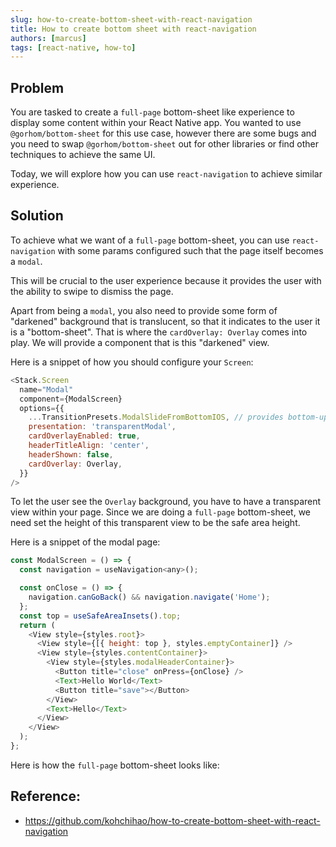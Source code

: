 ```yaml
---
slug: how-to-create-bottom-sheet-with-react-navigation
title: How to create bottom sheet with react-navigation
authors: [marcus]
tags: [react-native, how-to]
---
```



## Problem

You are tasked to create a `full-page` bottom-sheet like experience to display some content within your React Native app. You wanted to use `@gorhom/bottom-sheet` for this use case, however there are some bugs and you need to swap `@gorhom/bottom-sheet` out for other libraries or find other techniques to achieve the same UI.

Today, we will explore how you can use `react-navigation` to achieve similar experience.

## Solution

To achieve what we want of a `full-page` bottom-sheet, you can use `react-navigation` with some params configured such that the page itself becomes a `modal`.

This will be crucial to the user experience because it provides the user with the ability to swipe to dismiss the page.

Apart from being a `modal`, you also need to provide some form of "darkened" background that is translucent, so that it indicates to the user it is a "bottom-sheet".
That is where the `cardOverlay: Overlay` comes into play. We will provide a component that is this "darkened" view.

Here is a snippet of how you should configure your `Screen`:

```javascript
<Stack.Screen
  name="Modal"
  component={ModalScreen}
  options={{
    ...TransitionPresets.ModalSlideFromBottomIOS, // provides bottom-up animation when launching page.
    presentation: 'transparentModal',
    cardOverlayEnabled: true,
    headerTitleAlign: 'center',
    headerShown: false,
    cardOverlay: Overlay,
  }}
/>
```

To let the user see the `Overlay` background, you have to have a transparent view within your page. Since we are doing a `full-page` bottom-sheet, we need set the height of this transparent view to be the safe area height.

Here is a snippet of the modal page:

```javascript
const ModalScreen = () => {
  const navigation = useNavigation<any>();

  const onClose = () => {
    navigation.canGoBack() && navigation.navigate('Home');
  };
  const top = useSafeAreaInsets().top;
  return (
    <View style={styles.root}>
      <View style={[{ height: top }, styles.emptyContainer]} />
      <View style={styles.contentContainer}>
        <View style={styles.modalHeaderContainer}>
          <Button title="close" onPress={onClose} />
          <Text>Hello World</Text>
          <Button title="save"></Button>
        </View>
        <Text>Hello</Text>
      </View>
    </View>
  );
};
```

Here is how the `full-page` bottom-sheet looks like:

<ReactPlayer
  playing
  controls
  url="/modal-page.mp4"
  height="100%"
  width="100%"
/>

## Reference:

- https://github.com/kohchihao/how-to-create-bottom-sheet-with-react-navigation
